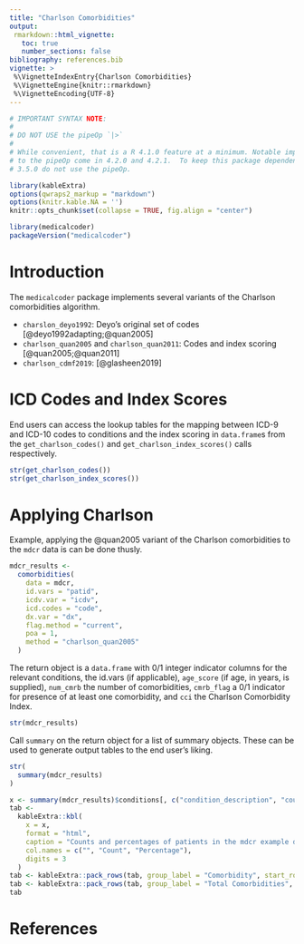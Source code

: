 ```yaml
---
title: "Charlson Comorbidities"
output:
 rmarkdown::html_vignette:
   toc: true
   number_sections: false
bibliography: references.bib
vignette: >
 %\VignetteIndexEntry{Charlson Comorbidities}
 %\VignetteEngine{knitr::rmarkdown}
 %\VignetteEncoding{UTF-8}
---
```


```r
# IMPORTANT SYNTAX NOTE:
#
# DO NOT USE the pipeOp `|>`
#
# While convenient, that is a R 4.1.0 feature at a minimum. Notable improvements
# to the pipeOp come in 4.2.0 and 4.2.1.  To keep this package dependent on R >=
# 3.5.0 do not use the pipeOp.

library(kableExtra)
options(qwraps2_markup = "markdown")
options(knitr.kable.NA = '')
knitr::opts_chunk$set(collapse = TRUE, fig.align = "center")
```

```r
library(medicalcoder)
packageVersion("medicalcoder")
```

# Introduction

The `medicalcoder` package implements several variants of the Charlson
comorbidities algorithm.

* `charslon_deyo1992`: Deyo's original set of codes [@deyo1992adapting;@quan2005]
* `charlson_quan2005` and `charlson_quan2011`: Codes and index scoring [@quan2005;@quan2011]
* `charlson_cdmf2019`: [@glasheen2019]

# ICD Codes and Index Scores

End users can access the lookup tables for the mapping between ICD-9 and ICD-10
codes to conditions and the index scoring in `data.frame`s from the
`get_charlson_codes()` and `get_charlson_index_scores()` calls respectively.

```r
str(get_charlson_codes())
str(get_charlson_index_scores())
```

# Applying Charlson

Example, applying the @quan2005 variant of the Charlson comorbidities to the
`mdcr` data is can be done thusly.

```r
mdcr_results <-
  comorbidities(
    data = mdcr,
    id.vars = "patid",
    icdv.var = "icdv",
    icd.codes = "code",
    dx.var = "dx",
    flag.method = "current",
    poa = 1,
    method = "charlson_quan2005"
  )
```

The return object is a `data.frame` with 0/1 integer indicator columns for the
relevant conditions, the id.vars (if applicable), `age_score` (if age, in years,
is supplied), `num_cmrb` the number of comorbidities, `cmrb_flag` a 0/1
indicator for presence of at least one comorbidity, and `cci` the Charlson
Comorbidity Index.

```r
str(mdcr_results)
```

Call `summary` on the return object for a list of summary objects.  These can be
used to generate output tables to the end user's liking.

```r
str(
  summary(mdcr_results)
)
```

```r
x <- summary(mdcr_results)$conditions[, c("condition_description", "count", "percent")]
tab <-
  kableExtra::kbl(
    x = x,
    format = "html",
    caption = "Counts and percentages of patients in the mdcr example data sets with the @quan2005 comorbidities.",
    col.names = c("", "Count", "Percentage"),
    digits = 3
  )
tab <- kableExtra::pack_rows(tab, group_label = "Comorbidity", start_row = 1, end_row = 17)
tab <- kableExtra::pack_rows(tab, group_label = "Total Comorbidities", start_row = 18, end_row = nrow(x))
tab
```

# References

<!-- ----------------------------------------------------------------------- -->
<!--                              End of File                                -->
<!-- ----------------------------------------------------------------------- -->
